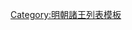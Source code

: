 {{ming|title=明朝通安國諸王|ed=通安國|head=[[嘉靖]]二十七年（[[1548年]]）封。|
{{ming/title}}
{{ming/list|通安端裕王|[[朱謨墆]]|朱融燧、庶六子|[[1548年]]—[[1593年]]|嘉靖二十七年封。[[萬曆]]二十一年薨。}}
{{ming/list|通安王|[[通安王 (明朝第二任)|朱朗{{僻字|𮢣|左“釒”右“音”}}]]|朱謨墆、庶一子|[[1596年]]—[[1607年]]前|十二年封[[长子 (封号)|長子]]。二十四年襲封，薨。}}
{{ming/list|通安王|[[朱璟淮]]|朱朗{{僻字|𮢣|左“釒”右“音”}}、庶一子|[[1607年]]|萬曆三十五年封長子，同年襲封。同年薨。}}
}}<noinclude>
[[Category:明朝諸王列表模板]]
</noinclude>